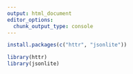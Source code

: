 ```yaml
---
output: html_document
editor_options: 
  chunk_output_type: console
---
```


```r
install.packages(c("httr", "jsonlite"))
```

```r
library(httr)
library(jsonlite)
```

```r

```

